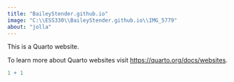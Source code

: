 ```yaml
---
title: "BaileyStender.github.io"
image: "C:\\ESS330\\BaileyStender.github.io\\IMG_5779"
about: "jolla"
---
```


This is a Quarto website.

To learn more about Quarto websites visit <https://quarto.org/docs/websites>.

```r
1 + 1
```
